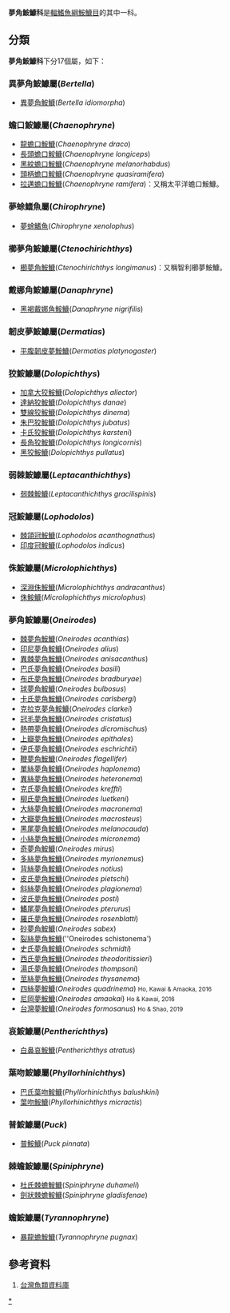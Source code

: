 {{noteTA
|T=zh:夢角鮟鱇科;zh-hant:夢角鮟鱇科;zh-hans:梦角𩽾𩾌科;
|1=zh:鮟鱇;zh-hant:鮟鱇;zh-hans:𩽾𩾌;
}}
{{CJK-New-Char|29F7E|29F8C|ver=B}}
{{Automatic taxobox
| name = 夢角鮟鱇科
| image = Oneirodes macrosteus.JPG
| image_caption = [[大瓣夢角鮟鱇|大瓣夢角鮟鱇]]''Oneirodes macrosteus''
| taxon = Oneirodidae
| subdivision_ranks = [[屬|屬]]
| subdivision =
*見內文
}}
'''夢角鮟鱇科'''是[[輻鰭魚綱|輻鰭魚綱]][[鮟鱇目|鮟鱇目]]的其中一科。

==分類==
'''夢角鮟鱇科'''下分17個屬，如下：
===異夢角鮟鱇屬(''Bertella'')===
*[[異夢角鮟鱇|異夢角鮟鱇]](''Bertella idiomorpha'')
===蟾口鮟鱇屬(''Chaenophryne'')===
*[[龍蟾口鮟鱇|龍蟾口鮟鱇]](''Chaenophryne draco'')
*[[長頭蟾口鮟鱇|長頭蟾口鮟鱇]](''Chaenophryne longiceps'')
*[[黑紋蟾口鮟鱇|黑紋蟾口鮟鱇]](''Chaenophryne melanorhabdus'')
*[[頭柄蟾口鮟鱇|頭柄蟾口鮟鱇]](''Chaenophryne quasiramifera'')
*[[拉邁蟾口鮟鱇|拉邁蟾口鮟鱇]](''Chaenophryne ramifera'')：又稱太平洋蟾口鮟鱇。

===夢蜍鰭魚屬(''Chirophryne'')===
*[[夢蜍鰭魚|夢蜍鰭魚]](''Chirophryne xenolophus'')
===櫛夢角鮟鱇屬(''Ctenochirichthys'')===
*[[櫛夢角鮟鱇|櫛夢角鮟鱇]](''Ctenochirichthys longimanus'')：又稱智利櫛夢鮟鱇。

===戴娜角鮟鱇屬(''Danaphryne'')===
*[[黑褐戴娜角鮟鱇|黑褐戴娜角鮟鱇]](''Danaphryne nigrifilis'')
===韌皮夢鮟鱇屬(''Dermatias'')===
*[[平腹韌皮夢鮟鱇|平腹韌皮夢鮟鱇]](''Dermatias platynogaster'')

===狡鮟鱇屬(''Dolopichthys'')===
*[[加拿大狡鮟鱇|加拿大狡鮟鱇]](''Dolopichthys allector'')
*[[達納狡鮟鱇|達納狡鮟鱇]](''Dolopichthys danae'')
*[[雙線狡鮟鱇|雙線狡鮟鱇]](''Dolopichthys dinema'')
*[[朱巴狡鮟鱇|朱巴狡鮟鱇]](''Dolopichthys jubatus'')
*[[卡氏狡鮟鱇|卡氏狡鮟鱇]](''Dolopichthys karsteni'')
*[[長角狡鮟鱇|長角狡鮟鱇]](''Dolopichthys longicornis'')
*[[黑狡鮟鱇|黑狡鮟鱇]](''Dolopichthys pullatus'')

===弱棘鮟鱇屬(''Leptacanthichthys'')===
*[[弱棘鮟鱇|弱棘鮟鱇]](''Leptacanthichthys gracilispinis'')
===冠鮟鱇屬(''Lophodolos'')===
*[[棘頜冠鮟鱇|棘頜冠鮟鱇]](''Lophodolos acanthognathus'')
*[[印度冠鮟鱇|印度冠鮟鱇]](''Lophodolos indicus'')
===侏鮟鱇屬(''Microlophichthys'')===
*[[深淵侏鮟鱇|深淵侏鮟鱇]](''Microlophichthys andracanthus'')
*[[侏鮟鱇|侏鮟鱇]](''Microlophichthys microlophus'')

===夢角鮟鱇屬(''Oneirodes'')===
*[[棘夢角鮟鱇|棘夢角鮟鱇]](''Oneirodes acanthias'')
*[[印尼夢角鮟鱇|印尼夢角鮟鱇]](''Oneirodes alius'')
*[[異棘夢角鮟鱇|異棘夢角鮟鱇]](''Oneirodes anisacanthus'')
*[[巴氏夢角鮟鱇|巴氏夢角鮟鱇]](''Oneirodes basili'')
*[[布氏夢角鮟鱇|布氏夢角鮟鱇]](''Oneirodes bradburyae'')
*[[球夢角鮟鱇|球夢角鮟鱇]](''Oneirodes bulbosus'')
*[[卡氏夢角鮟鱇|卡氏夢角鮟鱇]](''Oneirodes carlsbergi'')
*[[克拉克夢角鮟鱇|克拉克夢角鮟鱇]](''Oneirodes clarkei'')
*[[冠毛夢角鮟鱇|冠毛夢角鮟鱇]](''Oneirodes cristatus'')
*[[熱帶夢角鮟鱇|熱帶夢角鮟鱇]](''Oneirodes dicromischus'')
*[[上瓣夢角鮟鱇|上瓣夢角鮟鱇]](''Oneirodes epithales'')
*[[伊氏夢角鮟鱇|伊氏夢角鮟鱇]](''Oneirodes eschrichtii'')
*[[鞭夢角鮟鱇|鞭夢角鮟鱇]](''Oneirodes flagellifer'')
*[[單絲夢角鮟鱇|單絲夢角鮟鱇]](''Oneirodes haplonema'')
*[[異絲夢角鮟鱇|異絲夢角鮟鱇]](''Oneirodes heteronema'')
*[[克氏夢角鮟鱇|克氏夢角鮟鱇]](''Oneirodes kreffti'')
*[[柳氏夢角鮟鱇|柳氏夢角鮟鱇]](''Oneirodes luetkeni'')
*[[大絲夢角鮟鱇|大絲夢角鮟鱇]](''Oneirodes macronema'')
*[[大瓣夢角鮟鱇|大瓣夢角鮟鱇]](''Oneirodes macrosteus'')
*[[黑尾夢角鮟鱇|黑尾夢角鮟鱇]](''Oneirodes melanocauda'')
*[[小絲夢角鮟鱇|小絲夢角鮟鱇]](''Oneirodes micronema'')
*[[奇夢角鮟鱇|奇夢角鮟鱇]](''Oneirodes mirus'')
*[[多絲夢角鮟鱇|多絲夢角鮟鱇]](''Oneirodes myrionemus'')
*[[背絲夢角鮟鱇|背絲夢角鮟鱇]](''Oneirodes notius'')
*[[皮氏夢角鮟鱇|皮氏夢角鮟鱇]](''Oneirodes pietschi'')
*[[斜絲夢角鮟鱇|斜絲夢角鮟鱇]](''Oneirodes plagionema'')
*[[波氏夢角鮟鱇|波氏夢角鮟鱇]](''Oneirodes posti'')
*[[鰭尾夢角鮟鱇|鰭尾夢角鮟鱇]](''Oneirodes pterurus'')
*[[羅氏夢角鮟鱇|羅氏夢角鮟鱇]](''Oneirodes rosenblatti'')
*[[砂夢角鮟鱇|砂夢角鮟鱇]](''Oneirodes sabex'')
*[[裂絲夢角鮟鱇|裂絲夢角鮟鱇]](''Oneirodes schistonema')
*[[史氏夢角鮟鱇|史氏夢角鮟鱇]](''Oneirodes schmidti'')
*[[西氏夢角鮟鱇|西氏夢角鮟鱇]](''Oneirodes theodoritissieri'')
*[[湯氏夢角鮟鱇|湯氏夢角鮟鱇]](''Oneirodes thompsoni'')
*[[莖絲夢角鮟鱇|莖絲夢角鮟鱇]](''Oneirodes thysanema'')
*[[四絲夢鮟鱇|四絲夢鮟鱇]](''Oneirodes quadrinema'') <small>Ho, Kawai & Amaoka, 2016</small>
*[[尼岡夢鮟鱇|尼岡夢鮟鱇]](''Oneirodes amaokai'') <small>Ho & Kawai, 2016</small>
*[[台灣夢鮟鱇|台灣夢鮟鱇]](''Oneirodes formosanus'') <small>Ho & Shao, 2019</small>

===哀鮟鱇屬(''Pentherichthys'')===
*[[白鼻哀鮟鱇|白鼻哀鮟鱇]](''Pentherichthys atratus'')

===葉吻鮟鱇屬(''Phyllorhinichthys'')===
*[[巴氏葉吻鮟鱇|巴氏葉吻鮟鱇]](''Phyllorhinichthys balushkini'')
*[[葉吻鮟鱇|葉吻鮟鱇]](''Phyllorhinichthys micractis'')

===普鮟鱇屬(''Puck'')===
*[[普鮟鱇|普鮟鱇]](''Puck pinnata'')
===棘蟾鮟鱇屬(''Spiniphryne'')===
*[[杜氏棘蟾鮟鱇|杜氏棘蟾鮟鱇]](''Spiniphryne duhameli'')
*[[劍狀棘蟾鮟鱇|劍狀棘蟾鮟鱇]](''Spiniphryne gladisfenae'')

===蟾鮟鱇屬(''Tyrannophryne'')===
*[[暴龍蟾鮟鱇|暴龍蟾鮟鱇]](''Tyrannophryne pugnax'')

==參考資料==
#[https://web.archive.org/web/20160526235836/http://fishdb.sinica.edu.tw/AjaxTree/tree.php 台灣魚類資料庫]
{{Taxonbar|from=Q135002}}

[[Category:夢角鮟鱇科|*]]